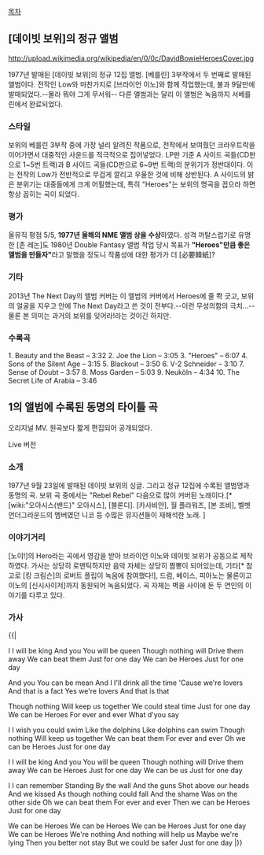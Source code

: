[[목차]]

== [데이빗 보위]의 정규 앨범 ==

http://upload.wikimedia.org/wikipedia/en/0/0c/DavidBowieHeroesCover.jpg

1977년 발매된 [데이빗 보위]의 정규 12집 앨범. [베를린] 3부작에서 두 번째로 발매된 앨범이다. 전작인 Low와 마찬가지로 [브라이언 이노]와 함께 작업했는데, 불과 9달만에 발매되었다.--몰라 뭐야 그게 무서워-- 다른 앨범과는 달리 이 앨범은 녹음까지 서베를린에서 완료되었다.

=== 스타일 ===
보위의 베를린 3부작 중에 가장 널리 알려진 작품으로, 전작에서 보여줬던 크라우트락을 이어가면서 대중적인 사운드를 적극적으로 집어넣었다. LP판 기준 A 사이드 곡들(CD판으로 1~5번 트랙)과 B 사이드 곡들(CD판으로 6~9번 트랙)의 분위기가 정반대이다. 이는 전작의 Low가 전반적으로 무겁게 깔리고 우울한 것에 비해 상반된다. A 사이드의 밝은 분위기는 대중들에게 크게 어필했는데, 특히 "Heroes"는 보위의 명곡을 꼽으라 하면 항상 꼽히는 곡이 되었다.

=== 평가 ===
올뮤직 평점 5/5, '''1977년 올해의 NME 앨범 상을 수상'''하였다. 성격 까탈스럽기로 유명한 [존 레논]도 1980년 Double Fantasy 앨범 작업 당시 목표가 '''"Heroes"만큼 좋은 앨범을 만들자"'''라고 말했을 정도니 작품성에 대한 평가가 더 [必要韓紙]?

=== 기타 ===
2013년 The Next Day의 앨범 커버는 이 앨범의 커버에서 Heroes에 줄 쫙 긋고, 보위의 얼굴을 지우고 안에 The Next Day라고 쓴 것이 전부다.--이런 무성의함의 극치...--물론 본 의미는 과거의 보위를 잊어라!라는 것이긴 하지만.

=== 수록곡 ===
1. Beauty and the Beast – 3:32
2. Joe the Lion – 3:05
3. "Heroes" – 6:07
4. Sons of the Silent Age – 3:15
5. Blackout – 3:50
6. V-2 Schneider – 3:10
7. Sense of Doubt – 3:57
8. Moss Garden – 5:03
9. Neuköln – 4:34
10. The Secret Life of Arabia – 3:46

== 1의 앨범에 수록된 동명의 타이틀 곡 ==
{{{#!html
<iframe width="480" height="270" src="http://www.youtube.com/embed/Tgcc5V9Hu3g?feature=player_detailpage" frameborder="0" allowfullscreen
</iframe>
}}}
오리지널 MV. 원곡보다 짧게 편집되어 공개되었다.

{{{#!html
<object width="480" height="270"><param name="movie" value="http://www.youtube.com/v/YYjBQKIOb-w?version=3&amp;hl=ko_KR&amp;rel=0"></param><param name="allowFullScreen" value="true"></param><param name="allowscriptaccess" value="always"></param><embed src="http://www.youtube.com/v/YYjBQKIOb-w?version=3&amp;hl=ko_KR&amp;rel=0" type="application/x-shockwave-flash" width="420" height="315" allowscriptaccess="always" allowfullscreen="true"></embed></object>
}}}
Live 버전
=== 소개 ===
1977년 9월 23일에 발매된 데이빗 보위의 싱글. 그리고 정규 12집에 수록된 앨범명과 동명의 곡. 보위 곡 중에서는 "Rebel Rebel" 다음으로 많이 커버된 노래이다.[* [wiki:"오아시스(밴드)" 오아시스], [블론디]. [카사비안], 월 플라워즈, [본 조비], 벨벳 언더그라운드의 멤버였던 니코 등 수많은 뮤지션들이 재해석한 노래. ]

=== 이야기거리 ===
[노이!]의 Hero라는 곡에서 영감을 받아 브라이언 이노와 데이빗 보위가 공동으로 제작하였다. 가사는 상당히 로맨틱하지만 음악 자체는 상당히 짬뽕이 되어있는데, 기타[* 참고로 [킹 크림슨]의 로버트 플립이 녹음에 참여했다!], 드럼, 베이스, 피아노는 물론이고 이노의 [신시사이저]까지 동원되어 녹음되었다. 곡 자체는 벽을 사이에 둔 두 연인의 이야기를 다루고 있다.

=== 가사 ===
{{|

I
I will be king
And you
You will be queen
Though nothing will
Drive them away
We can beat them
Just for one day
We can be Heroes
Just for one day

And you
You can be mean
And I
I'll drink all the time
'Cause we're lovers
And that is a fact
Yes we're lovers
And that is that

Though nothing
Will keep us together
We could steal time
Just for one day
We can be Heroes
For ever and ever
What d'you say

I
I wish you could swim
Like the dolphins
Like dolphins can swim
Though nothing
Will keep us together
We can beat them
For ever and ever
Oh we can be Heroes
Just for one day

I
I will be king
And you
You will be queen
Though nothing will
Drive them away
We can be Heroes
Just for one day
We can be us
Just for one day

I
I can remember
Standing
By the wall
And the guns
Shot above our heads
And we kissed
As though nothing could fall
And the shame
Was on the other side
Oh we can beat them
For ever and ever
Then we can be Heroes
Just for one day

We can be Heroes
We can be Heroes
We can be Heroes
Just for one day
We can be Heroes
We're nothing
And nothing will help us
Maybe we're lying
Then you better not stay
But we could be safer
Just for one day 
|}}
